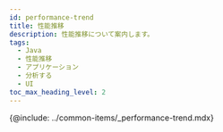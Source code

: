 ```yaml
---
id: performance-trend
title: 性能推移
description: 性能推移について案内します。
tags:
  - Java
  - 性能推移
  - アプリケーション
  - 分析する
  - UI
toc_max_heading_level: 2
---
```



{@include: ../common-items/_performance-trend.mdx} 

<!-- 

>

활용 안내 추후 추가 및 확인

성능 추이 차트를 통해 관련있는 지표를 빠르게 조회해 장애 시점을 특정해 보세요. まずTop 10***トランザクション***、***SQL***、***HTTP呼び出し***チャートで特異事項を確認してください。 主に応答時間で遅延が発生した時点の***TPS***、***CPU***などの指標を遅延時点の前後に比べて特異事項を探してみてください。 追加的な詳細については***統計***、***メトリクスチャート***、***ヒートマップ***メニューなどで確認できます。

-->
